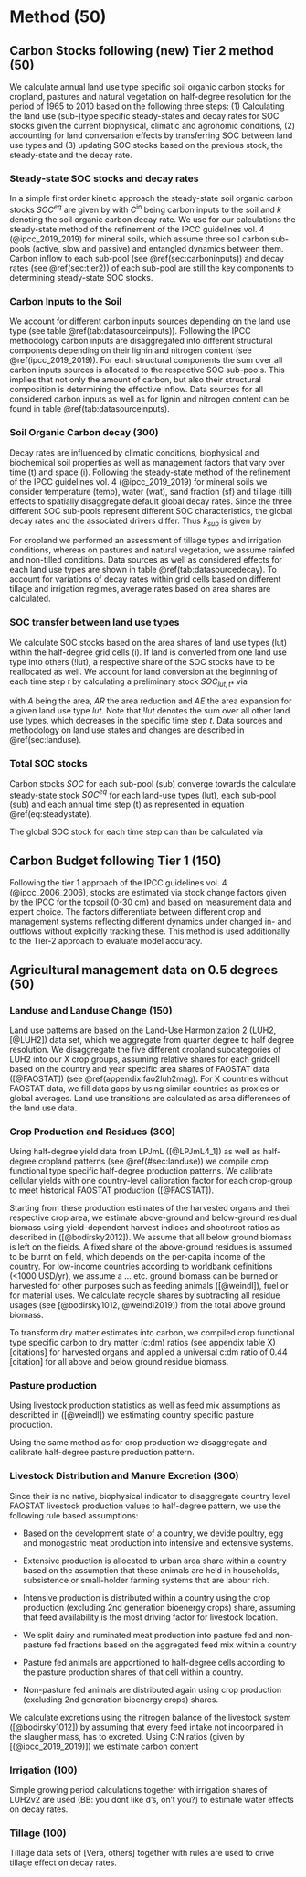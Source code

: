 # Method (50)

<!-- Soil carbon dynamics are modeled using a yearly based SOC model and carbon input and management data. -->

## Carbon Stocks following (new) Tier 2 method (50) {#sec:carbonbudget}

We calculate annual land use type specific soil organic carbon stocks for cropland, pastures and natural vegetation on half-degree resolution for the period of 1965 to 2010 based on the following three steps: (1) Calculating the land use (sub-)type specific steady-states and decay rates for SOC stocks given the current biophysical, climatic and agronomic conditions, (2) accounting for land conversation effects by transferring SOC between land use types and (3) updating SOC stocks based on the previous stock, the steady-state and the decay rate. 

### Steady-state SOC stocks and decay rates

In a simple first order kinetic approach the steady-state soil organic carbon stocks $SOC^{eq}$ are given by 
\begin{equation}
SOC^{eq} =\frac{C^{\textrm{in}}}{k}
\label{eq:inoutflow}
\end{equation}
with $C^{\textrm{in}}$ being carbon inputs to the soil and $k$ denoting the soil organic carbon decay rate. We use for our calculations the steady-state method of the refinement of the IPCC guidelines vol. 4 (@ipcc_2019_2019) for mineral soils, which assume three soil carbon sub-pools (active, slow and passive) and entangled dynamics between them. Carbon inflow to each sub-pool (see \@ref(sec:carboninputs)) and decay rates (see \@ref(sec:tier2)) of each sub-pool are still the key components to determining steady-state SOC stocks.  

### Carbon Inputs to the Soil {#sec:carboninputs}

We account for different carbon inputs sources depending on the land use type (see table \@ref(tab:datasourceinputs)). Following the IPCC methodology carbon inputs are disaggregated into different structural components depending on their lignin and nitrogen content (see \@ref(ipcc_2019_2019)). For each structural components the sum over all carbon inputs sources is allocated to the respective SOC sub-pools. This implies that not only the amount of carbon, but also their structural composition is determining the effective inflow. Data sources for all considered carbon inputs as well as for lignin and nitrogen content can be found in table \@ref(tab:datasourceinputs).  

```{=latex}

 \begin{table*}[h]
 \caption{Type and data sources for carbon inputs to different land use types}
 \begin{tabular}{l l l l}
 \tophline
  Land use types   & source of carbon inputs & data source & nitrogen and lignin content \\
 \middlehline
 \multirow{3}{*}{Cropland} & residues & FAOSTAT, LPJmL4 [2, sec:residues] & default values given by [2]  \\
                            & dead below ground biomass of crops & FAOSTAT, LPJmL4 [2, sec:residues] & default values given by [2] \\
                            & manure & FAOSTAT, Isabelle [2, sec:manure] & default values given by [2] \\
                            \hline
 \multirow{2}{*}{Pasture}  & annual litterfall & LPJmL4 [3] & default values given by [2] \\ 
                            & manure  & FAOSTAT, Isabelle [2, sec:manure] & default values given by [2] \\
                            \hline
  Natural vegetation        & annual litterfall & LPJmL4 [4]& \begin{minipage}[t]{0.28\columnwidth}\raggedright\strut Nitrogen and lignin content of tree compartments used in CENTURY [4] \strut \end{minipage}\tabularnewline
 \bottomhline
 \end{tabular}
 \label{tab:datasourceinputs}
 \belowtable{}
 \end{table*}
```

### Soil Organic Carbon decay (300) {#sec:tier2}

Decay rates are influenced by climatic conditions, biophysical and biochemical soil properties as well as management factors that vary over time (t) and space (i). Following the steady-state method of the refinement of the IPCC guidelines vol. 4 (@ipcc_2019_2019) for mineral soils we consider temperature (temp), water (wat), sand fraction (sf) and tillage (till) effects to spatially disaggregate default global decay rates. Since the three different SOC sub-pools represent different SOC characteristics, the global decay rates and the associated drivers differ. Thus $k_{sub}$ is given by

\begin{equation}
\begin{aligned}
& k_{active,t,i}  & = &~ k_{active}  ~ &\cdot~ temp_{t,i} ~ &\cdot~ wat_{t,i} ~ &\cdot~ till_{t,i} ~ & \cdot~ sf_{t,i}\\
& k_{slow,t,i}    & = &~ k_{slow}    ~ &\cdot~ temp_{t,i} ~ &\cdot~ wat_{t,i} ~ &\cdot~ till_{t,i} ~ &\\
& k_{passive,t,i} & = &~ k_{passive} ~ &\cdot~ temp_{t,i} ~ &\cdot~ wat_{t,i} ~ & ~ &
\label{eq:decayrates}
\end{aligned}
\end{equation}


For cropland we performed an assessment of tillage types and irrigation conditions, whereas on pastures and natural vegetation, we assume rainfed and non-tilled conditions. Data sources as well as considered effects for each land use types are shown in table \@ref(tab:datasourcedecay). To account for variations of decay rates within grid cells based on different tillage and irrigation regimes, average rates based on area shares are calculated.

```{=latex}

 \begin{table*}[h]
 \caption{Type and data sources for carbon inputs to different land use types}
 \begin{tabular}{l l l l}
 \tophline
  Land use types   & type of decay driver & parameter use to represent driver & data source \\
 \middlehline
 \multirow{2}{*}{all} & Soil quality & Sand fraction of the first 0-30 cm &  [SoilGrids]  \\
                      \cline{2-4}
                      
                      & Mircobial activity & air temperature & [CRUp4.0] \\
                      \cline{2-4}
                      
                      & Water restriction & precipitation \& potential evapotranspiration & [CRUp4.0] \\
                      \cline{1-4}
\multirow{2}{*}{\begin{minipage}[t]{0.2\columnwidth}\raggedright\strut Cropland\\(additionally)\strut\end{minipage}} & Water restriction*  & irrigation  & [sec:irrigation] \\ 
                      \cline{2-4}
                      
                      & Soil disturbance & tillage & [sec:tillage] \\
 \bottomhline
 \end{tabular}
 \label{tab:datasourcedecay}
 \belowtable{}
 \end{table*}
```

### SOC transfer between land use types

We calculate SOC stocks based on the area shares of land use types (lut) within the half-degree grid cells (i). If land is converted from one land use type into others (!lut), a respective share of the SOC stocks have to be reallocated as well. We account for land conversion at the beginning of each time step $t$ by calculating a preliminary stock $SOC_{lut,t*}$ via 

\begin{equation}
SOC_{lut,t*} = SOC_{lut,t-1} - \frac{SOC_{lut,t-1}}{A_{lut,t-1}} \cdot  AR_{lut,t} + \frac{SOC_{!lut,t-1}}{A_{!lut,t-1}} \cdot  AE_{lut,t} \qquad \forall sub, i  
\label{eq:ctransfer}
\end{equation}

with $A$ being the area, $AR$ the area reduction and $AE$ the area expansion for a given land use type $lut$. Note that $!lut$ denotes the sum over all other land use types, which decreases in the specific time step $t$. Data sources and methodology on land use states and changes are described in \@ref(sec:landuse).   

### Total SOC stocks

Carbon stocks $SOC$ for each sub-pool (sub) converge towards the calculate steady-state stock $SOC^{eq}$ for each land-use types (lut), each sub-pool (sub) and each annual time step (t) as represented in equation \@ref(eq:steadystate).

\begin{equation}
SOC_{t} = SOC_{t-1} + (SOC^{eq}_{t} - SOC_{t-1}) \cdot k_{t} \cdot 1\unit{a} \qquad \forall lut, sub, i.
\label{eq:steadystate}
\end{equation}

The global SOC stock for each time step can than be calculated via

\begin{equation}
SOC_{t} = \sum_{i} \underbrace{\sum_{lut} \overbrace{\sum_{sub} SOC_{lut, sub, t, i}.}^{\text{$SOC_{lut, t, i}$ - land use type specific SOC stock within cell}}}_{\text{$SOC_{t, i}$ - total SOC stock within cell}}
\label{eq:totalstock}
\end{equation}

\newpage


## Carbon Budget following Tier 1 (150) {#sec:tier1}

Following the tier 1 approach of the IPCC guidelines vol. 4 (@ipcc_2006_2006), stocks are estimated via stock change factors given by the IPCC for the topsoil (0-30 cm) and based on measurement data and expert choice. The factors  differentiate between different crop and management systems reflecting different dynamics under changed in- and outflows without explicitly tracking these. This method is used additionally to the Tier-2 approach to evaluate model accuracy.

## Agricultural management data on 0.5 degrees	(50) {#sec:agrimanagement}

### Landuse and Landuse Change (150) {#sec:landuse}

Land use patterns are based on the Land-Use Harmonization 2 (LUH2, [@LUH2]) data set, which we aggregate from quarter degree to half degree resolution. We disaggregate the five different cropland subcategories of LUH2 into our X crop groups, assuming relative shares for each gridcell based on the country and year specific area shares of FAOSTAT data ([@FAOSTAT]) (see \@ref(appendix:fao2luh2mag)<!--glaube nicht dass du da noch n appendix brauchst-->. For X countries without FAOSTAT data, we fill data gaps by using similar countries as proxies or global averages<!--heisst das die haben HURTT data aber keine FAO daten? woher kriegt dann hurtt die daten?-->. Land use transitions are calculated as area differences of the land use data.

### Crop Production and Residues	(300)
Using half-degree yield data from LPJmL ([@LPJmL4_1]) as well as half-degree cropland patterns (see \@ref(#sec:landuse)) we compile crop functional type specific half-degree production patterns. We calibrate cellular yields with one country-level calibration factor for each crop-group to meet historical FAOSTAT production ([@FAOSTAT]).

Starting from these production estimates of the harvested organs and their respective crop area, we estimate above-ground and below-ground residual biomass using yield-dependent harvest indices and shoot:root ratios as described in ([@bodirsky2012]). We assume that all below ground biomass is left on the fields. A fixed share of the above-ground residues is assumed to be burnt on field, which depends on the per-capita income of the country. For low-income countries according to worldbank definitions (<1000 USD/yr), we assume a ... etc.
ground biomass can be burned or harvested for other purposes such as feeding animals ([@weindl]), fuel or for material uses. We calculate recycle shares by subtracting all residue usages (see [@bodirsky1012, @weindl2019]) from the total above ground biomass.

<!-- Add formular or drawings here? --> 
<!-- if you want, but first finish the rest -->
<!-- Ask benni if it is ok to just cite his paper here and not go into detail, how we distribute the residues --> <!-- Benni: No, explain in detail as it is important for your manuscript and adds credibility to your detailed calcualtions. Also, some assumptions may have changed (e.g. DevelopmentState as function of gdp) -->

To transform dry matter estimates into carbon, we compiled crop functional type specific carbon to dry matter (c:dm) ratios (see appendix table X) [citations] for harvested organs and applied a universal c:dm ratio of 0.44 [citation] for all above and below ground residue biomass.

<!-- Do we have to explain our choice for the crop functional type specific data. Anyway we have to discuss here a bit, because the overall balance is not clear to me. -->

### Pasture production
Using livestock production statistics as well as feed mix assumptions as describted in ([@weindl]) we estimating country specific pasture production. 
<!-- Is this true? Ask Isabelle again. -->

Using the same method as for crop production we disaggregate and calibrate half-degree pasture production pattern.
<!--As for cropland production we used pasture yields from LPJmL and pasture and rangeland patterns to derive half-degree pasture production patterns. Again country specific pasture production is used to calibrated the pattern.-->


### Livestock Distribution and Manure Excretion	(300)
Since their is no native, biophysical indicator to disaggregate country level FAOSTAT livestock production values to half-degree pattern, we use the following rule based assumptions:

* Based on the development state of a country, we devide poultry, egg and monogastric meat production into intensive and extensive systems.

* Extensive production is allocated to urban area share within a country based on the assumption that these animals are held in households, subsistence or small-holder farming systems that are labour rich.  

* Intensive production is distributed within a country using the crop production (excluding 2nd generation bioenergy crops) share, assuming that feed availability is the most driving factor for livestock location.

* We split dairy and ruminated meat production into pasture fed and non-pasture fed fractions based on the aggregated feed mix within a country

<!-- how to spell out that crop is everything else then pasture? -->

* Pasture fed animals are apportioned to half-degree cells according to the pasture production shares of that cell within a country.

* Non-pasture fed animals are distributed again using crop production (excluding 2nd generation bioenergy crops) shares.

<!-- Add formular, drawings or visualisation here? -->

<!-- TILL HERE -->

We calculate excretions using the nitrogen balance of the livestock system ([@bodirsky1012]) by assuming that every feed intake not incoorpared in the slaugher mass, has to excreted. Using C:N ratios (given by [(@ipcc_2019_2019)]) we estimate carbon content  

### Irrigation (100)
Simple growing period calculations together with irrigation shares of LUH2v2 are used (BB: you dont like d's, on't you?) to estimate water effects on decay rates.

### Tillage (100)
Tillage data sets of [Vera, others] together with rules are used to drive tillage effect on decay rates.

